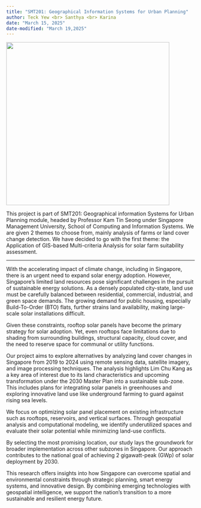 ```yaml
---
title: "SMT201: Geographical Information Systems for Urban Planning"
author: Teck Yew <br> Santhya <br> Karina 
date: "March 15, 2025"
date-modified: "March 19,2025"
---
```


![](images/solar%20panel-06.png){fig-align="center" width="436"}

This project is part of SMT201: Geographical information Systems for Urban Planning module, headed by Professor Kam Tin Seong under Singapore Management University, School of Computing and Information Systems. We are given 2 themes to choose from, mainly analysis of farms or land cover change detection. We have decided to go with the first theme: the Application of GIS-based Multi-criteria Analysis for solar farm suitability assessment.

------------------------------------------------------------------------

With the accelerating impact of climate change, including in Singapore, there is an urgent need to expand solar energy adoption. However, Singapore’s limited land resources pose significant challenges in the pursuit of sustainable energy solutions. As a densely populated city-state, land use must be carefully balanced between residential, commercial, industrial, and green space demands. The growing demand for public housing, especially Build-To-Order (BTO) flats, further strains land availability, making large-scale solar installations difficult.

Given these constraints, rooftop solar panels have become the primary strategy for solar adoption. Yet, even rooftops face limitations due to shading from surrounding buildings, structural capacity, cloud cover, and the need to reserve space for communal or utility functions.

Our project aims to explore alternatives by analyzing land cover changes in Singapore from 2019 to 2024 using remote sensing data, satellite imagery, and image processing techniques. The analysis highlights Lim Chu Kang as a key area of interest due to its land characteristics and upcoming transformation under the 2030 Master Plan into a sustainable sub-zone. This includes plans for integrating solar panels in greenhouses and exploring innovative land use like underground farming to guard against rising sea levels.

We focus on optimizing solar panel placement on existing infrastructure such as rooftops, reservoirs, and vertical surfaces. Through geospatial analysis and computational modeling, we identify underutilized spaces and evaluate their solar potential while minimizing land-use conflicts.

By selecting the most promising location, our study lays the groundwork for broader implementation across other subzones in Singapore. Our approach contributes to the national goal of achieving 2 gigawatt-peak (GWp) of solar deployment by 2030.

This research offers insights into how Singapore can overcome spatial and environmental constraints through strategic planning, smart energy systems, and innovative design. By combining emerging technologies with geospatial intelligence, we support the nation’s transition to a more sustainable and resilient energy future.
